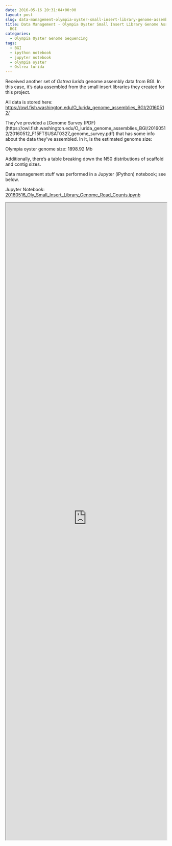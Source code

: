 ```yaml
---
date: 2016-05-16 20:31:04+00:00
layout: post
slug: data-management-olympia-oyster-small-insert-library-genome-assembly-from-bgi
title: Data Management - Olympia Oyster Small Insert Library Genome Assembly from
  BGI
categories:
  - Olympia Oyster Genome Sequencing
tags:
  - BGI
  - ipython notebook
  - jupyter notebook
  - olympia oyster
  - Ostrea lurida
---
```


Received another set of _Ostrea lurida_ genome assembly data from BGI. In this case, it's data assembled from the small insert libraries they created for this project.

All data is stored here: [https://owl.fish.washington.edu/O_lurida_genome_assemblies_BGI/20160512/](http://owl.fish.washington.edu/O_lurida_genome_assemblies_BGI/20160512/)

They've provided a [Genome Survey (PDF)(https://owl.fish.washington.edu/O_lurida_genome_assemblies_BGI/20160512/20160512_F15FTSUSAT0327_genome_survey.pdf) that has some info about the data they've assembled. In it, is the estimated genome size:

Olympia oyster genome size: 1898.92 Mb

Additionally, there's a table breaking down the N50 distributions of scaffold and contig sizes.

Data management stuff was performed in a Jupyter (iPython) notebook; see below.

Jupyter Notebook: [20160516_Oly_Small_Insert_Library_Genome_Read_Counts.ipynb](https://github.com/sr320/LabDocs/blob/master/jupyter_nbs/sam/20160516_Oly_Small_Insert_Library_Genome_Read_Counts.ipynb)

<iframe src="https://render.githubusercontent.com/view/ipynb?commit=12daacdc53842ba5f5adb216080ff18c64c8a9b8&enc;_url=68747470733a2f2f7261772e67697468756275736572636f6e74656e742e636f6d2f73723332302f4c6162446f63732f313264616163646335333834326261356635616462323136303830666631386336346338613962382f6a7570797465725f6e62732f73616d2f32303136303531365f4f6c795f536d616c6c5f496e736572745f4c6962726172795f47656e6f6d655f526561645f436f756e74732e6970796e62&nwo;=sr320%2FLabDocs&path;=jupyter_nbs%2Fsam%2F20160516_Oly_Small_Insert_Library_Genome_Read_Counts.ipynb&repository;_id=13746500#91d07f8a-eba1-4969-9105-cca2bfa648b3" width="100%" height="2000" scrolling="yes"></iframe>

